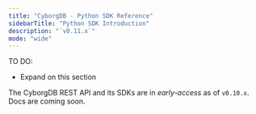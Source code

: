 ```yaml
---
title: "CyborgDB - Python SDK Reference"
sidebarTitle: "Python SDK Introduction"
description: "`v0.11.x`"
mode: "wide"
---
```


TO DO:
- Expand on this section

The CyborgDB REST API and its SDKs are in *early-access* as of `v0.10.x`. Docs are coming soon.
